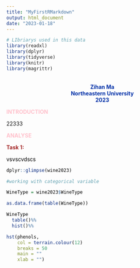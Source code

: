 ---
title: "MyFirstRMarkdown"
output: html_document
date: "2023-01-18"
---

```{r libraryData}
# LIbriarys used in this data
library(readxl)
library(dplyr)
library(tidyverse)
library(knitr)
library(magrittr)

```

<CENTER>
<B>
<FONT size=S, color="#002FA7">
<BR>
Zihan Ma 
<BR>
Northeastern University 
<BR>
2023
</CENTER>
</B>
</FONT>


<B>
<FONT size=S, color=pink>
<P>
INTRODUCTION
</B>
</FONT size=S, color=pink>
<P>
22333

<B>
<FONT size=S, color=pink>
<P>
ANALYSE
</B>
</FONT size=S, color=pink>

<B>
<FONT size=S, color=brown>
<P>
Task 1:
</B>
</FONT size=S, color=brown>


<FONT size=S, color=black>
<P>
vsvscvdscs
</FONT size=S, color=black>

<FONT size=S, color=black>
<PR>
```{r}
dplyr::glimpse(wine2023)

#working with categorical variable

WineType = wine2023$WineType

as.data.frame(table(WineType))

WineType
  table()%%
  hist()%%

hst(phenols,
    col = terrain.colour(12)
    breaks = 50
    main = ""
    xlab = "")
```
</FONT size=S, color=black>








